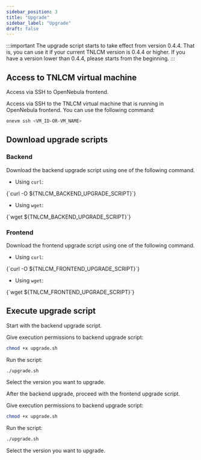 ```yaml
---
sidebar_position: 3
title: "Upgrade"
sidebar_label: "Upgrade"
draft: false
---
```



:::important
The upgrade script starts to take effect from version 0.4.4. That is, you can use it if your current TNLCM version is 0.4.4 or higher. If you have a version lower than 0.4.4, please starts from the beginning. 
:::

## Access to TNLCM virtual machine

Access via SSH to OpenNebula frontend.

Access via SSH to the TNLCM virtual machine that is running in OpenNebula frontend. You can use the following command:

```bash
onevm ssh <VM_ID-OR-VM_NAME>
```

## Download upgrade scripts

### Backend

Download the backend upgrade script using one of the following command.

- Using `curl`:

<CodeBlock language="bash">
    {`curl -O ${TNLCM_BACKEND_UPGRADE_SCRIPT}`}
</CodeBlock>

- Using `wget`:

<CodeBlock language="bash">
    {`wget ${TNLCM_BACKEND_UPGRADE_SCRIPT}`}
</CodeBlock>

### Frontend

Download the frontend upgrade script using one of the following command.

- Using `curl`:

<CodeBlock language="bash">
    {`curl -O ${TNLCM_FRONTEND_UPGRADE_SCRIPT}`}
</CodeBlock>

- Using `wget`:

<CodeBlock language="bash">
    {`wget ${TNLCM_FRONTEND_UPGRADE_SCRIPT}`}
</CodeBlock>

## Execute upgrade script

Start with the backend upgrade script.

Give execution permissions to backend upgrade script:

```bash
chmod +x upgrade.sh
```

Run the script:

```bash
./upgrade.sh
```

Select the version you want to upgrade.

After the backend upgrade, proceed with the frontend upgrade script.

Give execution permissions to backend upgrade script:

```bash
chmod +x upgrade.sh
```

Run the script:

```bash
./upgrade.sh
```

Select the version you want to upgrade.
